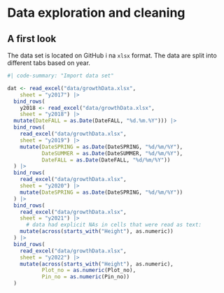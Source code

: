 # Data exploration and cleaning {#data-exp}

## A first look

The data set is located on GitHub i na `xlsx` format.
The data are split into different tabs based on year.

```r
#| code-summary: "Import data set"

dat <- read_excel("data/growthData.xlsx", 
    sheet = "y2017") |>
  bind_rows(
    y2018 <- read_excel("data/growthData.xlsx", 
    sheet = "y2018") |>
  mutate(DateFALL = as.Date(DateFALL, "%d.%m.%Y"))) |>
  bind_rows(
    read_excel("data/growthData.xlsx", 
    sheet = "y2019") |>
    mutate(DateSPRING = as.Date(DateSPRING, "%d/%m/%Y"),
           DateSUMMER = as.Date(DateSUMMER, "%d/%m/%Y"),
           DateFALL = as.Date(DateFALL, "%d/%m/%Y"))
  ) |>
  bind_rows(
    read_excel("data/growthData.xlsx", 
    sheet = "y2020") |>
    mutate(DateSPRING = as.Date(DateSPRING, "%d/%m/%Y"))
  ) |>
  bind_rows(
    read_excel("data/growthData.xlsx", 
    sheet = "y2021") |>
      # data had explicit NAs in cells that were read as text:
    mutate(across(starts_with("Height"), as.numeric))
  ) |>
  bind_rows(
    read_excel("data/growthData.xlsx", 
    sheet = "y2022") |>
    mutate(across(starts_with("Height"), as.numeric),
           Plot_no = as.numeric(Plot_no),
           Pin_no = as.numeric(Pin_no))
  )
```

